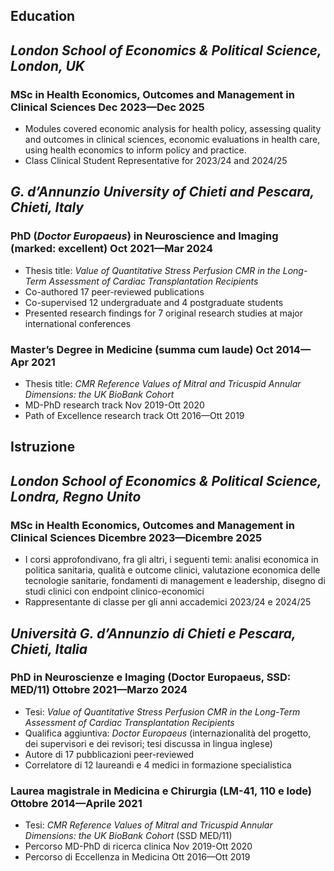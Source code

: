 ::: {.content-visible when-profile="english"}
# Education

## *London School of Economics & Political Science, London, UK* 

### MSc in Health Economics, Outcomes and Management in Clinical Sciences \hfill Dec 2023—Dec 2025
- Modules covered economic analysis for health policy, assessing quality and outcomes in clinical sciences, economic evaluations in health care, using health economics to inform policy and practice.
- Class Clinical Student Representative for 2023/24 and 2024/25

## *G. d’Annunzio University of Chieti and Pescara, Chieti, Italy*

### PhD (*Doctor Europaeus*) in Neuroscience and Imaging (marked: excellent) \hfill Oct 2021—Mar 2024
- Thesis title: *Value of Quantitative Stress Perfusion CMR in the Long-Term Assessment of Cardiac Transplantation Recipients* 
- Co-authored 17 peer-reviewed publications
- Co-supervised 12 undergraduate and 4 postgraduate students
- Presented research findings for 7 original research studies at major international conferences

### Master's Degree in Medicine (summa cum laude) \hfill Oct 2014—Apr 2021 
- Thesis title: *CMR Reference Values of Mitral and Tricuspid Annular Dimensions: the UK BioBank Cohort* 
- MD-PhD research track \hfill Nov 2019-Ott 2020
- Path of Excellence research track \hfill Ott 2016—Ott 2019
:::
::: {.content-visible when-profile="italian"}
# Istruzione

## *London School of Economics & Political Science, Londra, Regno Unito* 

### MSc in Health Economics, Outcomes and Management in Clinical Sciences \hfill Dicembre 2023—Dicembre 2025
- I corsi approfondivano, fra gli altri, i seguenti temi: analisi economica in politica sanitaria, qualità e outcome clinici, valutazione economica delle tecnologie sanitarie, fondamenti di management e leadership, disegno di studi clinici con endpoint clinico-economici
- Rappresentante di classe per gli anni accademici 2023/24 e 2024/25

## *Università G. d'Annunzio di Chieti e Pescara, Chieti, Italia*

### PhD in Neuroscienze e Imaging (Doctor Europaeus, SSD: MED/11) \hfill Ottobre 2021—Marzo 2024

- Tesi: *Value of Quantitative Stress Perfusion CMR in the Long-Term Assessment of Cardiac Transplantation Recipients*
- Qualifica aggiuntiva: *Doctor Europaeus* (internazionalità del progetto, dei supervisori e dei revisori; tesi discussa in lingua inglese)
- Autore di 17 pubblicazioni peer-reviewed
- Correlatore di 12 laureandi e 4 medici in formazione specialistica
   
### Laurea magistrale in Medicina e Chirurgia (LM-41, 110 e lode) \hfill Ottobre 2014—Aprile 2021  
- Tesi: *CMR Reference Values of Mitral and Tricuspid Annular Dimensions: the UK BioBank Cohort* (SSD MED/11)
- Percorso MD-PhD di ricerca clinica \hfill Nov 2019-Ott 2020
- Percorso di Eccellenza in Medicina \hfill Ott 2016—Ott 2019
:::
